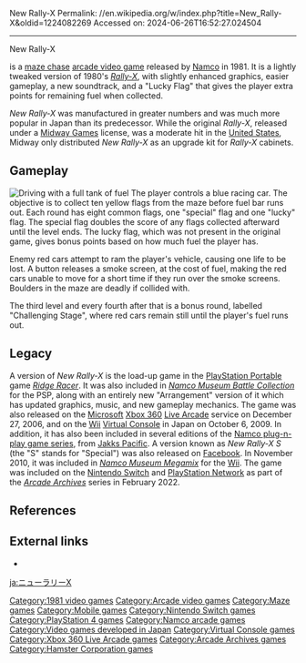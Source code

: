 New Rally-X
Permalink: //en.wikipedia.org/w/index.php?title=New_Rally-X&oldid=1224082269
Accessed on: 2024-06-26T16:52:27.024504



------
New Rally-X
{{Short description|1981 video game}}
{{more citations needed|date=November 2008}}
{{Infobox video game
|title = New Rally-X
|image = New Rally-X Coverart.png
|developer = [[Namco]]
|publisher = Namco
|designer = Shigeru Yokoyama<ref name="Szczepaniak">{{cite book |last1=Szczepaniak |first1=John |title=The Untold History of Japanese Game Developers |date=11 August 2014 |isbn=978-0992926007 |pages=201 |publisher=SMG Szczepaniak |edition=First |url=https://archive.org/details/TheUntoldHistoryOfJapaneseGameDevelopersVol.2JohnSzczepaniak/page/n361?q=cutie+q |accessdate=12 August 2019}}</ref><br />Kouichi Tashiro<ref name="Szczepaniak"/>
|programmer= Kazuo Kurosu<ref name="Szczepaniak"/>
|composer = Nobuyuki Ohnogi<ref name="Szczepaniak"/>
|release = {{vgrelease|JP|February 6, 1981<ref name="Copyright">{{cite web |title=NEW RALLY X. (Registration Number PA0001923102 ) |url=https://cocatalog.loc.gov |website=[[United States Copyright Office]] |access-date=30 May 2021}}</ref>|NA|March 1981}}
|genre = [[List of maze video games|Maze]]
|modes = [[Single-player]], [[multiplayer]]
|arcade system = [[Rally-X]]
|series = ''Rally-X''
|platforms = [[Arcade video game|Arcade]], [[Mobile phone]], [[Xbox 360]]
}}

{{nihongo|'''''New Rally-X'''''|ニューラリーX|Nyū Rarī-Ekkusu|lead=yes|group=lower-alpha}} is a [[List of maze video games|maze chase]] [[arcade video game]] released by [[Namco]] in 1981. It is a lightly tweaked version of 1980's ''[[Rally-X]]'', with slightly enhanced graphics, easier gameplay, a new soundtrack, and a "Lucky Flag" that gives the player extra points for remaining fuel when collected.

''New Rally-X'' was manufactured in greater numbers and was much more popular in Japan than its predecessor. While the original ''Rally-X'', released under a [[Midway Games]] license, was a moderate hit in the [[United States]], Midway only distributed ''New Rally-X'' as an upgrade kit for ''Rally-X'' cabinets.

==Gameplay==
[[File:Nrallyx.gif|thumb|left|Driving with a full tank of fuel]]
The player controls a blue racing car. The objective is to collect ten yellow flags from the maze before fuel bar runs out. Each round has eight common flags, one "special" flag and one "lucky" flag. The special flag doubles the score of any flags collected afterward until the level ends. The lucky flag, which was not present in the original game, gives bonus points based on how much fuel the player has.

Enemy red cars attempt to ram the player's vehicle, causing one life to be lost. A button releases a smoke screen, at the cost of fuel, making the red cars unable to move for a short time if they run over the smoke screens. Boulders in the maze are deadly if collided with.

The third level and every fourth after that is a bonus round, labelled "Challenging Stage", where red cars remain still until the player's fuel runs out.

==Legacy==
A version of ''New Rally-X'' is the load-up game in the [[PlayStation Portable]] game ''[[Ridge Racer (PSP)|Ridge Racer]]''. It was also included in ''[[Namco Museum Battle Collection]]'' for the PSP, along with an entirely new "Arrangement" version of it which has updated graphics, music, and new gameplay mechanics. The game was also released on the [[Microsoft]] [[Xbox 360]] [[Xbox Live Arcade|Live Arcade]] service on December 27, 2006, and on the [[Wii]] [[Virtual Console]] in Japan on October 6, 2009. In addition, it has also been included in several editions of the [[Namco (plug-n-play game)|Namco plug-n-play game series]], from [[Jakks Pacific]]. A version known as ''New Rally-X S'' (the "S" stands for "Special") was also released on [[Facebook]]. In November 2010, it was included in ''[[Namco Museum Megamix]]'' for the [[Wii]]. The game was included on the [[Nintendo Switch]] and [[PlayStation Network]] as part of the ''[[Arcade Archives]]'' series in February 2022.

==References==
{{reflist}}

==External links==
{{Portal|Japan|Video games|1980s}}
* {{KLOV game|8855}}

[[Category:1981 video games]]
[[Category:Arcade video games]]
[[Category:Maze games]]
[[Category:Mobile games]]
[[Category:Nintendo Switch games]]
[[Category:PlayStation 4 games]]
[[Category:Namco arcade games]]
[[Category:Video games developed in Japan]]
[[Category:Virtual Console games]]
[[Category:Xbox 360 Live Arcade games]]
[[Category:Arcade Archives games]]
[[Category:Hamster Corporation games]]

[[ja:ニューラリーX]]